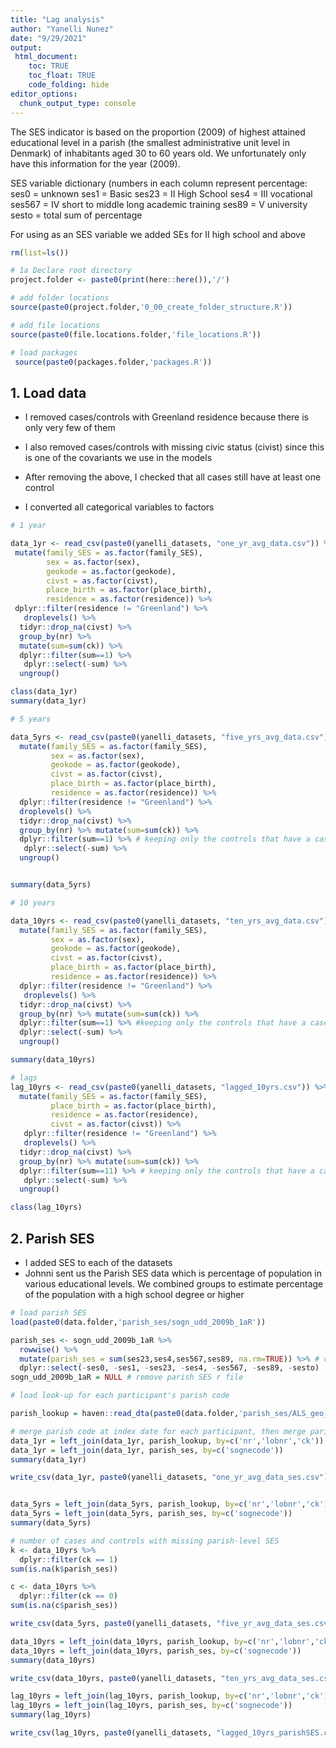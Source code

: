 ```yaml
---
title: "Lag analysis"
author: "Yanelli Nunez"
date: "9/29/2021"
output:
 html_document:
    toc: TRUE
    toc_float: TRUE
    code_folding: hide
editor_options: 
  chunk_output_type: console
---
```

The SES indicator is based on the proportion (2009) of highest attained educational level in a parish (the smallest administrative unit level in Denmark) of inhabitants aged 30 to 60 years old. We unfortunately only have this information for the year (2009).

SES variable dictionary (numbers in each column represent percentage:
ses0 = unknown
ses1 = Basic
ses23 = II High School
ses4 = III vocational
ses567 = IV short to middle long academic training
ses89 = V university
sesto = total sum of percentage

For using as an SES variable we added SEs for II high school and above

```r

rm(list=ls())

# 1a Declare root directory
project.folder <- paste0(print(here::here()),'/')

# add folder locations
source(paste0(project.folder,'0_00_create_folder_structure.R'))

# add file locations
source(paste0(file.locations.folder,'file_locations.R'))

# load packages
 source(paste0(packages.folder,'packages.R'))


```

## 1. Load data

- I removed cases/controls with Greenland residence because there is only very few of them 

- I also removed cases/controls with missing civic status (civist) since this is one of the covariants we use in the models 

- After removing the above, I checked that all cases still have at least one control

- I converted all categorical variables to factors

```r

# 1 year

data_1yr <- read_csv(paste0(yanelli_datasets, "one_yr_avg_data.csv")) %>%
 mutate(family_SES = as.factor(family_SES),
        sex = as.factor(sex),
        geokode = as.factor(geokode),
        civst = as.factor(civst),
        place_birth = as.factor(place_birth),
        residence = as.factor(residence)) %>%
 dplyr::filter(residence != "Greenland") %>%
   droplevels() %>%
  tidyr::drop_na(civst) %>%
  group_by(nr) %>% 
  mutate(sum=sum(ck)) %>% 
  dplyr::filter(sum==1) %>%
   dplyr::select(-sum) %>%
  ungroup()

class(data_1yr)
summary(data_1yr)

# 5 years

data_5yrs <- read_csv(paste0(yanelli_datasets, "five_yrs_avg_data.csv")) %>%
  mutate(family_SES = as.factor(family_SES),
         sex = as.factor(sex),
         geokode = as.factor(geokode),
         civst = as.factor(civst),
         place_birth = as.factor(place_birth),
         residence = as.factor(residence)) %>%
  dplyr::filter(residence != "Greenland") %>%
  droplevels() %>%
  tidyr::drop_na(civst) %>%
  group_by(nr) %>% mutate(sum=sum(ck)) %>% 
  dplyr::filter(sum==1) %>% # keeping only the controls that have a case
   dplyr::select(-sum) %>%
  ungroup() 


summary(data_5yrs)

# 10 years

data_10yrs <- read_csv(paste0(yanelli_datasets, "ten_yrs_avg_data.csv"))%>%
  mutate(family_SES = as.factor(family_SES),
         sex = as.factor(sex),
         geokode = as.factor(geokode),
         civst = as.factor(civst),
         place_birth = as.factor(place_birth),
         residence = as.factor(residence)) %>%
  dplyr::filter(residence != "Greenland") %>%
   droplevels() %>%
  tidyr::drop_na(civst) %>%
  group_by(nr) %>% mutate(sum=sum(ck)) %>%
  dplyr::filter(sum==1) %>% #keeping only the controls that have a case
  dplyr::select(-sum) %>%
  ungroup()

summary(data_10yrs)

# lags
lag_10yrs <- read_csv(paste0(yanelli_datasets, "lagged_10yrs.csv")) %>%
  mutate(family_SES = as.factor(family_SES),
         place_birth = as.factor(place_birth),
         residence = as.factor(residence),
         civst = as.factor(civst)) %>%
   dplyr::filter(residence != "Greenland") %>%
   droplevels() %>%
  tidyr::drop_na(civst) %>%
  group_by(nr) %>% mutate(sum=sum(ck)) %>% 
  dplyr::filter(sum==11) %>% # keeping only the controls that have a case
   dplyr::select(-sum) %>%
  ungroup()

class(lag_10yrs)

```


## 2. Parish SES

- I added SES to each of the datasets 
- Johnni sent us the Parish SES data which is percentage of population in various educational levels. We combined groups to estimate percentage of the population with a high school degree or higher

```r
# load parish SES
load(paste0(data.folder,'parish_ses/sogn_udd_2009b_1aR')) 

parish_ses <- sogn_udd_2009b_1aR %>%
  rowwise() %>% 
  mutate(parish_ses = sum(ses23,ses4,ses567,ses89, na.rm=TRUE)) %>% # create ses variable
  dplyr::select(-ses0, -ses1, -ses23, -ses4, -ses567, -ses89, -sesto) 
sogn_udd_2009b_1aR = NULL # remove parish SES r file

# load look-up for each participant's parish code

parish_lookup = haven::read_dta(paste0(data.folder,'parish_ses/ALS_geo_adr_1989_2013_1989_5_2.dta'))

# merge parish code at index date for each participant, then merge parish ses info 
data_1yr = left_join(data_1yr, parish_lookup, by=c('nr','lobnr','ck'))
data_1yr = left_join(data_1yr, parish_ses, by=c('sognecode'))
summary(data_1yr)

write_csv(data_1yr, paste0(yanelli_datasets, "one_yr_avg_data_ses.csv")) 


data_5yrs = left_join(data_5yrs, parish_lookup, by=c('nr','lobnr','ck'))
data_5yrs = left_join(data_5yrs, parish_ses, by=c('sognecode'))
summary(data_5yrs)

# number of cases and controls with missing parish-level SES
k <- data_10yrs %>% 
  dplyr::filter(ck == 1)
sum(is.na(k$parish_ses))

c <- data_10yrs %>%
  dplyr::filter(ck == 0)
sum(is.na(c$parish_ses))

write_csv(data_5yrs, paste0(yanelli_datasets, "five_yr_avg_data_ses.csv")) 

data_10yrs = left_join(data_10yrs, parish_lookup, by=c('nr','lobnr','ck'))
data_10yrs = left_join(data_10yrs, parish_ses, by=c('sognecode'))
summary(data_10yrs)

write_csv(data_10yrs, paste0(yanelli_datasets, "ten_yrs_avg_data_ses.csv")) 

lag_10yrs = left_join(lag_10yrs, parish_lookup, by=c('nr','lobnr','ck'))
lag_10yrs = left_join(lag_10yrs, parish_ses, by=c('sognecode'))
summary(lag_10yrs)

write_csv(lag_10yrs, paste0(yanelli_datasets, "lagged_10yrs_parishSES.csv")) 

```

